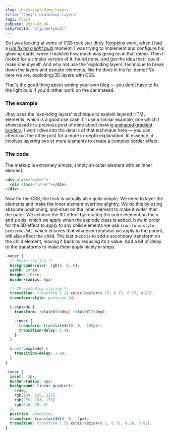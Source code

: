 ```yaml
---
slug: jheys-exploding-layers
title: "Jhey's exploding layers"
tags: [CSS]
pubDate: 2025-03-06
bskyPostId: "3ljphoefymc2l"
---
```



So I was looking at some of CSS rock star [Jhey Tompkins](https://jhey.dev/) work, when I had a [_Hal fixing a light bulb_](https://www.youtube.com/watch?v=AbSehcT19u0&ab_channel=VinnieFarsheds) moment;
I was trying to implement and configure his glowing cards, when I realized how much was going on in that demo.
Then I looked for a simpler version of it, found none, and got the idea that I could make one myself. And why not use the 'exploding layers' technique to break down the layers and pseudo-elements, like he does in his full demo? So here we are, exploding/3D layers with CSS.

That's the good thing about writing your own blog — you don't have to fix the light bulb if you'd rather work on the car instead.

### The example

Jhey uses the 'exploding layers' technique to explain layered HTML elements, which is a good use case.
I'll use a similar example, one which I showcased in a previous post of mine about making [animated gradient borders](/animating-gradient-border/).
I won't dive into the details of that technique here — you can check out the other post for a more in-depth explanation. In essence, it involves layering two or more elements to create a complex border effect.

<ExplodingLayers />

### The code

The markup is extremely simple, simply an outer element with an inner element.

```html
<div class="outer">
  <div class="inner"></div>
</div>
```

Now for the CSS, the trick is actually also quite simple. We need to layer the elements and make the inner element overflow slightly.
We do this by using absolute positioning, and inset on the inner element to make it wider than the outer.
We achieve the 3D effect by rotating the outer element on the x and z axis, which we apply when the explode class is added.
Now in order for the 3D effect to apply to any child elements we use `transform-style: preserve-3d;`,
which ensures that whatever rotations we apply to the parent, will also affect the child.
The last piece is to add a secondary transform on the child element, moving it back by reducing its z value.
Add a bit of delay to the transforms to make them apply nicely in steps.

```css
.outer {
  /* Basic styling */
  background-color: rgb(0, 0, 0);
  width: 20rem;
  height: 10rem;
  border-radius: 8px;

  /* 3D exploding styling */
  transition: transform 1.2s cubic-bezier(0.15, 0.75, 0.27, 0.89);
  transform-style: preserve-3d;

  &.explode {
    transform: rotateX(60deg) rotateZ(25deg);

    .inner {
      transform: translate3d(0, 0, -100px);
      transition-delay: 1.4s;
    }
  }

  &:not(.explode) {
    transition-delay: 1.4s;
  }
}

.inner {
  inset: -2px;
  border-radius: 8px;
  background: linear-gradient(
    60deg,
    rgb(104, 255, 215),
    rgb(255, 163, 178),
    rgb(246, 78, 0)
  );
  position: absolute;
  transform: translate3d(0, 0, -1px);
  transition: transform 1.5s cubic-bezier(0.2, 0.71, 0.16, 0.92);
}
```
